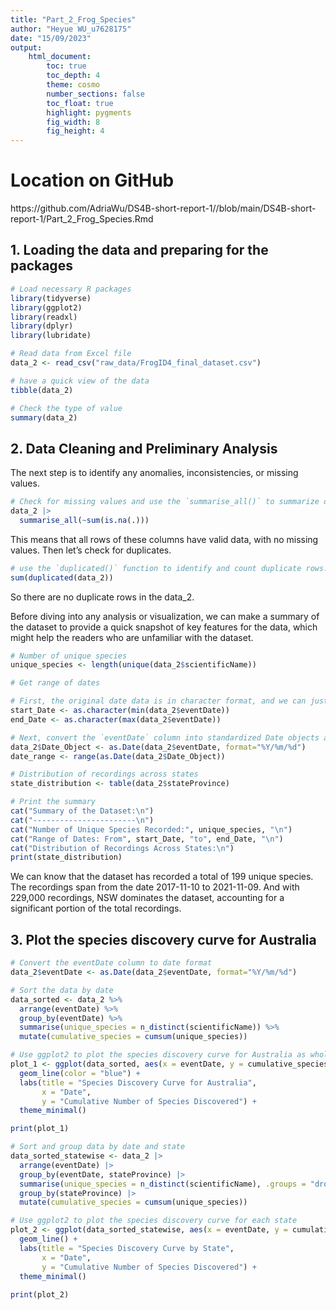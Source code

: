 ```yaml
---
title: "Part_2_Frog_Species"
author: "Heyue WU_u7628175"
date: "15/09/2023"
output:  
    html_document:
        toc: true
        toc_depth: 4
        theme: cosmo
        number_sections: false
        toc_float: true
        highlight: pygments
        fig_width: 8
        fig_height: 4
---
```


# Location on GitHub

https://github.com/AdriaWu/DS4B-short-report-1//blob/main/DS4B-short-report-1/Part_2_Frog_Species.Rmd

## 1. Loading the data and preparing for the packages

```r
# Load necessary R packages
library(tidyverse)
library(ggplot2)
library(readxl)
library(dplyr)
library(lubridate)

# Read data from Excel file
data_2 <- read_csv("raw_data/FrogID4_final_dataset.csv")

# have a quick view of the data
tibble(data_2)

# Check the type of value
summary(data_2)
```

## 2. Data Cleaning and Preliminary Analysis

The next step is to identify any anomalies, inconsistencies, or missing values.

```r
# Check for missing values and use the `summarise_all()` to summarize or calculate all columns in a data frame
data_2 |>
  summarise_all(~sum(is.na(.)))
```
This means that all rows of these columns have valid data, with no missing values. Then let's check for duplicates.

```r
# use the `duplicated()` function to identify and count duplicate rows.
sum(duplicated(data_2))
```
So there are no duplicate rows in the data_2. 

Before diving into any analysis or visualization, we can make a summary of the dataset to provide a quick snapshot of key features for the data, which might help the readers who are unfamiliar with the dataset.

```r
# Number of unique species
unique_species <- length(unique(data_2$scientificName))

# Get range of dates

# First, the original date data is in character format, and we can just find the start date and end date.
start_Date <- as.character(min(data_2$eventDate))
end_Date <- as.character(max(data_2$eventDate))

# Next, convert the `eventDate` column into standardized Date objects and create a new column to store them, ensuring consistency across the dataset and better visualization later.
data_2$Date_Object <- as.Date(data_2$eventDate, format="%Y/%m/%d")
date_range <- range(as.Date(data_2$Date_Object))

# Distribution of recordings across states
state_distribution <- table(data_2$stateProvince)

# Print the summary
cat("Summary of the Dataset:\n")
cat("-----------------------\n")
cat("Number of Unique Species Recorded:", unique_species, "\n")
cat("Range of Dates: From", start_Date, "to", end_Date, "\n")
cat("Distribution of Recordings Across States:\n")
print(state_distribution)
```
We can know that the dataset has recorded a total of 199 unique species. The recordings span from the date 2017-11-10 to 2021-11-09. And with 229,000 recordings, NSW dominates the dataset, accounting for a significant portion of the total recordings.

## 3. Plot the species discovery curve for Australia

```r
# Convert the eventDate column to date format
data_2$eventDate <- as.Date(data_2$eventDate, format="%Y/%m/%d")

# Sort the data by date
data_sorted <- data_2 %>%
  arrange(eventDate) %>%
  group_by(eventDate) %>%
  summarise(unique_species = n_distinct(scientificName)) %>%
  mutate(cumulative_species = cumsum(unique_species))

# Use ggplot2 to plot the species discovery curve for Australia as whole
plot_1 <- ggplot(data_sorted, aes(x = eventDate, y = cumulative_species)) +
  geom_line(color = "blue") +
  labs(title = "Species Discovery Curve for Australia",
       x = "Date",
       y = "Cumulative Number of Species Discovered") +
  theme_minimal()

print(plot_1)

```
```r
# Sort and group data by date and state
data_sorted_statewise <- data_2 |>
  arrange(eventDate) |>
  group_by(eventDate, stateProvince) |>
  summarise(unique_species = n_distinct(scientificName), .groups = "drop") |>
  group_by(stateProvince) |>
  mutate(cumulative_species = cumsum(unique_species))

# Use ggplot2 to plot the species discovery curve for each state
plot_2 <- ggplot(data_sorted_statewise, aes(x = eventDate, y = cumulative_species, color = stateProvince)) +
  geom_line() +
  labs(title = "Species Discovery Curve by State",
       x = "Date",
       y = "Cumulative Number of Species Discovered") +
  theme_minimal() 
  
print(plot_2)
```


